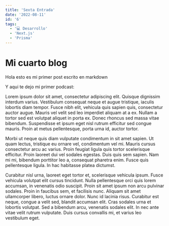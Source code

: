```yaml
---
title: 'Sexta Entrada'
date: '2022-08-11'
id: '6'
tags:
  - '💻 Desarrollo'
  - 'Next.js'
  - 'Prisma'
---
```


# Mi cuarto blog

Hola esto es mi primer post escrito en markdown

Y aqui te dejo mi primer podcast:

<PlayList playlist="2ji5tRQVfnhaX1w9FhmSzk?" />

Lorem ipsum dolor sit amet, consectetur adipiscing elit. Quisque dignissim interdum varius. Vestibulum consequat neque et augue tristique, iaculis lobortis diam tempor. Fusce nibh elit, vehicula quis sapien quis, consectetur auctor augue. Mauris vel velit sed leo imperdiet aliquam at a ex. Nullam a tortor sed est volutpat aliquet in porta ex. Donec rhoncus sed massa vitae bibendum. Suspendisse et ipsum eget nisl rutrum efficitur sed congue mauris. Proin at metus pellentesque, porta urna id, auctor tortor.

Morbi ut neque quis diam vulputate condimentum in sit amet sapien. Ut quam lectus, tristique eu ornare vel, condimentum vel mi. Mauris cursus consectetur arcu ac varius. Proin feugiat ligula quis tortor scelerisque efficitur. Proin laoreet dui vel sodales egestas. Duis quis sem sapien. Nam mi mi, bibendum porttitor leo a, consequat pharetra enim. Fusce quis pellentesque ligula. In hac habitasse platea dictumst.

Curabitur nisl urna, laoreet eget tortor et, scelerisque vehicula ipsum. Fusce vehicula volutpat elit cursus tincidunt. Nulla pellentesque orci quis lorem accumsan, in venenatis odio suscipit. Proin sit amet ipsum non arcu pulvinar sodales. Proin in faucibus sem, et facilisis nunc. Aliquam sit amet ullamcorper libero, luctus ornare dolor. Nunc id lacinia risus. Curabitur est neque, congue a velit sed, blandit accumsan elit. Cras sodales urna et lobortis volutpat. Sed a bibendum arcu, venenatis sodales elit. In nec ante vitae velit rutrum vulputate. Duis cursus convallis mi, et varius leo vestibulum eget.